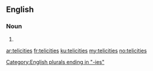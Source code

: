 ==English==

===Noun===
{{head|en|noun plural form}}

# {{plural of|telicity|lang=en}}

[[Category:English plurals ending in "-ies"]]

[[ar:telicities]]
[[fr:telicities]]
[[ku:telicities]]
[[my:telicities]]
[[no:telicities]]